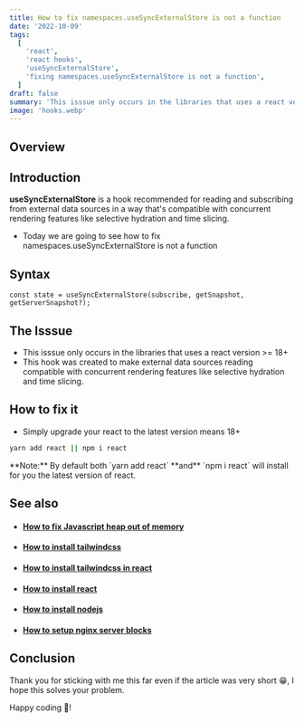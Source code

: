```yaml
---
title: How to fix namespaces.useSyncExternalStore is not a function
date: '2022-10-09'
tags:
  [
    'react',
    'react hooks',
    'useSyncExternalStore',
    'fixing namespaces.useSyncExternalStore is not a function',
  ]
draft: false
summary: 'This isssue only occurs in the libraries that uses a react version >= 18+, This hook was created to make external data sources reading compatible with concurrent rendering features like selective hydration and time slicing'
image: 'hooks.webp'
---
```



<ImageComponent src="/static/images/hooks.webp" width="70%" height="70%" alt="tailwindcss logo" />

## Overview

<TOCInline toc={props.toc} exclude="Overview" toHeading={2} />

## Introduction

**useSyncExternalStore** is a hook recommended for reading and subscribing from external data sources in a way that's compatible with concurrent rendering features like selective hydration and time slicing.

- Today we are going to see how to fix namespaces.useSyncExternalStore is not a function

## Syntax

```tsx
const state = useSyncExternalStore(subscribe, getSnapshot, getServerSnapshot?);
```

## The Isssue

- This isssue only occurs in the libraries that uses a react version >= 18+
- This hook was created to make external data sources reading compatible with concurrent rendering features like selective hydration and time slicing.

## How to fix it

- Simply upgrade your react to the latest version means 18+

```bash
yarn add react || npm i react
```

<Note>
  **Note:** By default both `yarn add react` **and** `npm i react` will install for you the latest
  version of react.
</Note>

## See also

- #### [How to fix Javascript heap out of memory ](javascript-heap-out-of-memory)

- #### [How to install tailwindcss](install-tailwind-css)

- #### [How to install tailwindcss in react](how-to-install-tailwindcss-in-react)

- #### [How to install react](how-to-install-react)

- #### [How to install nodejs](how-to-install-nodejs)

- #### [How to setup nginx server blocks](nginx-server-block)

## Conclusion

Thank you for sticking with me this far even if the article was very short 😁, I hope this solves your problem.

Happy coding 🎉!
